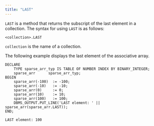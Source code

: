 ```yaml
---
title: "LAST"
---
```


<div id="last" class="registered_link"></div>


`LAST` is a method that returns the subscript of the last element in a collection. The syntax for using `LAST` is as follows:

``` text
<collection>.LAST
```

`collection` is the name of a collection.

The following example displays the last element of the associative array.

``` text
DECLARE
    TYPE sparse_arr_typ IS TABLE OF NUMBER INDEX BY BINARY_INTEGER;
    sparse_arr      sparse_arr_typ;
BEGIN
    sparse_arr(-100)  := -100;
    sparse_arr(-10)   := -10;
    sparse_arr(0)     := 0;
    sparse_arr(10)    := 10;
    sparse_arr(100)   := 100;
    DBMS_OUTPUT.PUT_LINE('LAST element: ' || sparse_arr(sparse_arr.LAST));
END;

LAST element: 100
```
